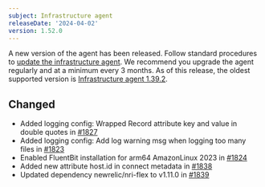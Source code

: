 ```yaml
---
subject: Infrastructure agent
releaseDate: '2024-04-02'
version: 1.52.0
---
```


A new version of the agent has been released. Follow standard procedures to [update the infrastructure agent](https://docs.newrelic.com/docs/infrastructure/install-configure-manage-infrastructure/update-or-uninstall/update-infrastructure-agent). We recommend you upgrade the agent regularly and at a minimum every 3 months. As of this release, the oldest supported version is [Infrastructure agent 1.39.2](https://docs.newrelic.com/docs/release-notes/infrastructure-release-notes/infrastructure-agent-release-notes/new-relic-infrastructure-agent-1392/).

## Changed

* Added logging config: Wrapped Record attribute key and value in double quotes in [#1827](https://github.com/newrelic/infrastructure-agent/pull/1827)
* Added logging config: Add log warning msg when logging too many files in [#1823](https://github.com/newrelic/infrastructure-agent/pull/1823)
* Enabled FluentBit installation for arm64 AmazonLinux 2023 in [#1824](https://github.com/newrelic/infrastructure-agent/pull/1824)
* Added new attribute host.id in connect metadata in [#1838](https://github.com/newrelic/infrastructure-agent/pull/1838)
* Updated dependency newrelic/nri-flex to v1.11.0 in [#1839](https://github.com/newrelic/infrastructure-agent/pull/1839)
